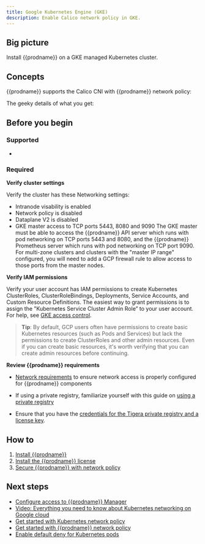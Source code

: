 ```yaml
---
title: Google Kubernetes Engine (GKE)
description: Enable Calico network policy in GKE.
---
```



## Big picture

Install {{prodname}} on a GKE managed Kubernetes cluster.

## Concepts

{{prodname}} supports the Calico CNI with {{prodname}} network policy:

The geeky details of what you get:

<GeekDetails
  prodname='{{prodname}}'
  details='Policy:Calico,IPAM:Host Local,CNI:Calico,Overlay:No,Routing:VPC Native,Datastore:Kubernetes'
/>

## Before you begin

### Supported

- <Gke />

### Required

**Verify cluster settings**

Verify the cluster has these Networking settings:

- Intranode visability is enabled
- Network policy is disabled
- Dataplane V2 is disabled
- GKE master access to TCP ports 5443, 8080 and 9090
  The GKE master must be able to access the {{prodname}} API server which runs with pod networking on TCP ports 5443 and 8080, and the {{prodname}} Prometheus server which runs with pod networking on TCP port 9090. For multi-zone clusters and clusters with the "master IP range" configured, you will need to add a GCP firewall rule to allow access to those ports from the master nodes.

**Verify IAM permissions**

Verify your user account has IAM permissions to create Kubernetes ClusterRoles, ClusterRoleBindings, Deployments, Service Accounts, and Custom Resource Definitions. The easiest way to grant permissions is to assign the "Kubernetes Service Cluster Admin Role” to your user account. For help, see [GKE access control](https://cloud.google.com/kubernetes-engine/docs/how-to/role-based-access-control).

> **Tip**: By default, GCP users often have permissions to create basic Kubernetes resources (such as Pods and Services) but lack the permissions to create ClusterRoles and other admin resources. Even if you can create basic resources, it's worth verifying that you can create admin resources before continuing.

**Review {{prodname}} requirements**

- [Network requirements](requirements.mdx#network-requirements) to ensure network access is properly configured for {{prodname}} components

- If using a private registry, familiarize yourself with this guide on [using a private registry](private-registry/index.mdx)

- Ensure that you have the [credentials for the Tigera private registry and a license key](calico-enterprise.mdx#get-private-registry-credentials-and-license-key).

## How to

1. [Install {{prodname}}](#install-calico-enterprise)
1. [Install the {{prodname}} license](#install-the-calico-enterprise-license)
1. [Secure {{prodname}} with network policy](#secure-calico-enterprise-with-network-policy)

<InstallGKE clusterType='standalone' />

## Next steps

- [Configure access to {{prodname}} Manager](../../maintenance/cnx/access-the-manager.mdx)
- [Video: Everything you need to know about Kubernetes networking on Google cloud](https://www.projectcalico.org/everything-you-need-to-know-about-kubernetes-networking-on-google-cloud/)
- [Get started with Kubernetes network policy](../../security/get-started/kubernetes-network-policy.mdx)
- [Get started with {{prodname}} network policy](../../security/beginners/calico-network-policy.mdx)
- [Enable default deny for Kubernetes pods](../../security/beginners/kubernetes-default-deny.mdx)

